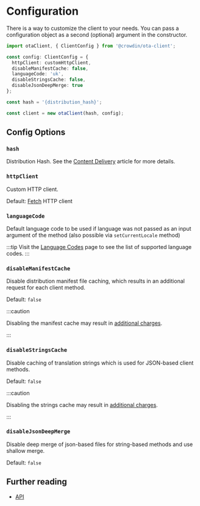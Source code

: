 # Configuration

There is a way to customize the client to your needs. You can pass a configuration object as a second (optional) argument in the constructor.

```typescript
import otaClient, { ClientConfig } from '@crowdin/ota-client';

const config: ClientConfig = {
  httpClient: customHttpClient,
  disableManifestCache: false,
  languageCode: 'uk',
  disableStringsCache: false,
  disableJsonDeepMerge: true
};

const hash = '{distribution_hash}';

const client = new otaClient(hash, config);
```

## Config Options

### `hash`

Distribution Hash. See the [Content Delivery](https://support.crowdin.com/content-delivery/) article for more details.

### `httpClient`

Custom HTTP client.

Default: [Fetch](https://developer.mozilla.org/en-US/docs/Web/API/Fetch_API) HTTP client

### `languageCode`

Default language code to be used if language was not passed as an input argument of the method (also possible via `setCurrentLocale` method)

:::tip
Visit the [Language Codes](https://developer.crowdin.com/language-codes/) page to see the list of supported language codes.
:::

### `disableManifestCache`

Disable distribution manifest file caching, which results in an additional request for each client method.

Default: `false`

:::caution

Disabling the manifest cache may result in [additional charges](https://crowdin.com/pricing#crowdin-pricing-addons).

:::

### `disableStringsCache`

Disable caching of translation strings which is used for JSON-based client methods.

Default: `false`

:::caution

Disabling the strings cache may result in [additional charges](https://crowdin.com/pricing#crowdin-pricing-addons).

:::

### `disableJsonDeepMerge`

Disable deep merge of json-based files for string-based methods and use shallow merge.

Default: `false`

## Further reading

- [API](/api/classes/OtaClient)
